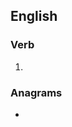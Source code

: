 ==English==

===Verb===
{{head|en|verb form}}

# {{en-past of|leverage}}

===Anagrams===
* {{l|en|everglade}}